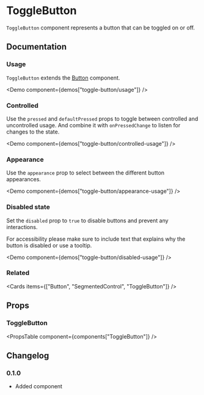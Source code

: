 
# ToggleButton

`ToggleButton` component represents a button that can be toggled on or off.

## Documentation

### Usage

`ToggleButton` extends the [Button](./button/) component.

<Demo component={demos["toggle-button/usage"]} />

### Controlled

Use the `pressed` and `defaultPressed` props to toggle between controlled and uncontrolled usage. And combine it with `onPressedChange` to listen for changes to the state.

<Demo component={demos["toggle-button/controlled-usage"]} />

### Appearance

Use the `appearance` prop to select between the different button appearances.

<Demo component={demos["toggle-button/appearance-usage"]} />

### Disabled state

Set the `disabled` prop to `true` to disable buttons and prevent any interactions.

For accessibility please make sure to include text that explains why the button is disabled or use a tooltip.

<Demo component={demos["toggle-button/disabled-usage"]} />

### Related

<Cards items={["Button", "SegmentedControl", "ToggleButton"]} />

## Props

### ToggleButton

<PropsTable component={components["ToggleButton"]} />

## Changelog

### 0.1.0

- Added component
